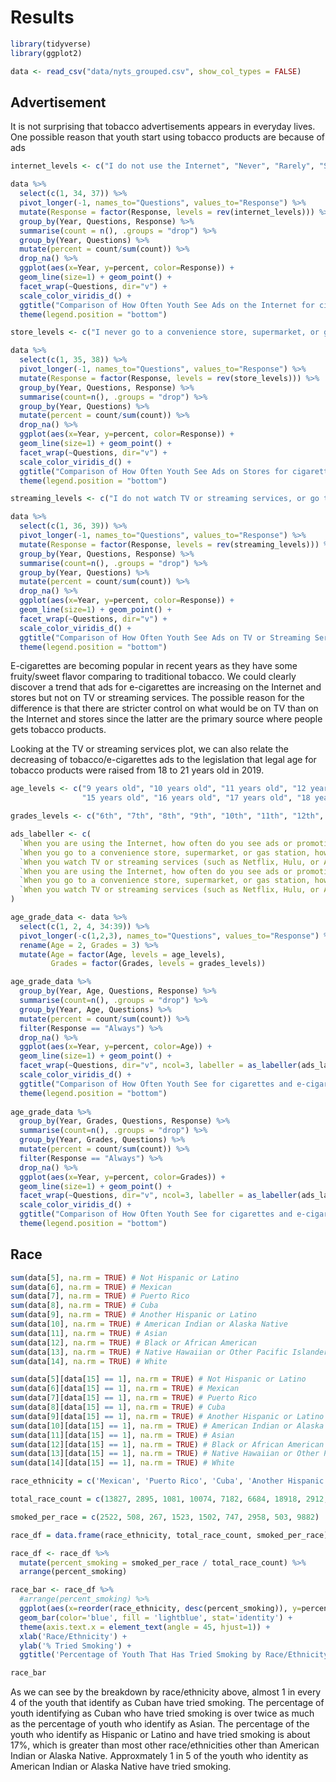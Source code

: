 # Results

```r
library(tidyverse)
library(ggplot2)
```


```r
data <- read_csv("data/nyts_grouped.csv", show_col_types = FALSE)
```

## Advertisement 

It is not surprising that tobacco advertisements appears in everyday lives. One possible reason that youth start using tobacco products are because of ads

```r

internet_levels <- c("I do not use the Internet", "Never", "Rarely", "Sometimes", "Most of the time", "Always")

data %>% 
  select(c(1, 34, 37)) %>% 
  pivot_longer(-1, names_to="Questions", values_to="Response") %>% 
  mutate(Response = factor(Response, levels = rev(internet_levels))) %>% 
  group_by(Year, Questions, Response) %>% 
  summarise(count = n(), .groups = "drop") %>% 
  group_by(Year, Questions) %>% 
  mutate(percent = count/sum(count)) %>% 
  drop_na() %>% 
  ggplot(aes(x=Year, y=percent, color=Response)) + 
  geom_line(size=1) + geom_point() +
  facet_wrap(~Questions, dir="v") + 
  scale_color_viridis_d() +
  ggtitle("Comparison of How Often Youth See Ads on the Internet for cigarettes and e-cigarettes") + 
  theme(legend.position = "bottom")
```



```r

store_levels <- c("I never go to a convenience store, supermarket, or gas station", "Never", "Rarely", "Sometimes", "Most of the time", "Always")

data %>% 
  select(c(1, 35, 38)) %>% 
  pivot_longer(-1, names_to="Questions", values_to="Response") %>% 
  mutate(Response = factor(Response, levels = rev(store_levels))) %>% 
  group_by(Year, Questions, Response) %>% 
  summarise(count=n(), .groups = "drop") %>%
  group_by(Year, Questions) %>% 
  mutate(percent = count/sum(count)) %>% 
  drop_na() %>% 
  ggplot(aes(x=Year, y=percent, color=Response)) + 
  geom_line(size=1) + geom_point() +
  facet_wrap(~Questions, dir="v") + 
  scale_color_viridis_d() + 
  ggtitle("Comparison of How Often Youth See Ads on Stores for cigarettes and e-cigarettes") + 
  theme(legend.position = "bottom")
```

```r

streaming_levels <- c("I do not watch TV or streaming services, or go to the movies", "Never", "Rarely", "Sometimes", "Most of the time", "Always")

data %>% 
  select(c(1, 36, 39)) %>% 
  pivot_longer(-1, names_to="Questions", values_to="Response") %>% 
  mutate(Response = factor(Response, levels = rev(streaming_levels))) %>% 
  group_by(Year, Questions, Response) %>% 
  summarise(count=n(), .groups = "drop") %>%
  group_by(Year, Questions) %>% 
  mutate(percent = count/sum(count)) %>% 
  drop_na() %>% 
  ggplot(aes(x=Year, y=percent, color=Response)) + 
  geom_line(size=1) + geom_point() +
  facet_wrap(~Questions, dir="v") + 
  scale_color_viridis_d() +
  ggtitle("Comparison of How Often Youth See Ads on TV or Streaming Services for cigarettes and e-cigarettes") + 
  theme(legend.position = "bottom")
```

E-cigarettes are becoming popular in recent years as they have some fruity/sweet flavor comparing to traditional tobacco. 
We could clearly discover a trend that ads for e-cigarettes are increasing on the Internet and stores but not on TV or streaming services. The possible reason for the difference is that there are stricter control on what would be on TV than on the Internet and stores since the latter are the primary source where people gets tobacco products. 

Looking at the TV or streaming services plot, we can also relate the decreasing of tobacco/e-cigarettes ads to the legislation that legal age for tobacco products were raised from 18 to 21 years old in 2019. 


```r

age_levels <- c("9 years old", "10 years old", "11 years old", "12 years old", "13 years old", "14 years old", 
                "15 years old", "16 years old", "17 years old", "18 years old", "19 years old or older")

grades_levels <- c("6th", "7th", "8th", "9th", "10th", "11th", "12th", "Ungraded or other grade")

ads_labeller <- c(
  `When you are using the Internet, how often do you see ads or promotions for cigarettes or other tobacco products?`="Internet, cigarettes or other tobacco products",
  `When you go to a convenience store, supermarket, or gas station, how often do you see ads or promotions for cigarettes or other tobacco products?`="Stores, cigarettes or other tobacco products",
  `When you watch TV or streaming services (such as Netflix, Hulu, or Amazon Prime), or go to the movies, how often do you see ads or promotions for cigarettes or other tobacco products?`="TV or streaming, cigarettes or other tobacco products",
  `When you are using the Internet, how often do you see ads or promotions for e-cigarettes?`="Internet, e-cigarettes",
  `When you go to a convenience store, supermarket, or gas station, how often do you see ads or promotions for e-cigarettes?`="Stores, e-cigarettes",
  `When you watch TV or streaming services (such as Netflix, Hulu, or Amazon Prime), or go to the movies, how often do you see ads or promotions for e-cigarettes?`="TV or streaming, e-cigarettes"
)

age_grade_data <- data %>% 
  select(c(1, 2, 4, 34:39)) %>% 
  pivot_longer(-c(1,2,3), names_to="Questions", values_to="Response") %>% 
  rename(Age = 2, Grades = 3) %>% 
  mutate(Age = factor(Age, levels = age_levels),
         Grades = factor(Grades, levels = grades_levels))

age_grade_data %>%
  group_by(Year, Age, Questions, Response) %>% 
  summarise(count=n(), .groups = "drop") %>%
  group_by(Year, Age, Questions) %>% 
  mutate(percent = count/sum(count)) %>% 
  filter(Response == "Always") %>%
  drop_na() %>% 
  ggplot(aes(x=Year, y=percent, color=Age)) + 
  geom_line(size=1) + geom_point() +
  facet_wrap(~Questions, dir="v", ncol=3, labeller = as_labeller(ads_labeller)) + 
  scale_color_viridis_d() +
  ggtitle("Comparison of How Often Youth See for cigarettes and e-cigarettes by Age") +
  theme(legend.position = "bottom")
  
age_grade_data %>%
  group_by(Year, Grades, Questions, Response) %>% 
  summarise(count=n(), .groups = "drop") %>%
  group_by(Year, Grades, Questions) %>% 
  mutate(percent = count/sum(count)) %>% 
  filter(Response == "Always") %>%
  drop_na() %>% 
  ggplot(aes(x=Year, y=percent, color=Grades)) + 
  geom_line(size=1) + geom_point() +
  facet_wrap(~Questions, dir="v", ncol=3, labeller = as_labeller(ads_labeller)) + 
  scale_color_viridis_d() +
  ggtitle("Comparison of How Often Youth See for cigarettes and e-cigarettes by Grades") +
  theme(legend.position = "bottom")
```


## Race 


```r
sum(data[5], na.rm = TRUE) # Not Hispanic or Latino
sum(data[6], na.rm = TRUE) # Mexican
sum(data[7], na.rm = TRUE) # Puerto Rico
sum(data[8], na.rm = TRUE) # Cuba
sum(data[9], na.rm = TRUE) # Another Hispanic or Latino
sum(data[10], na.rm = TRUE) # American Indian or Alaska Native
sum(data[11], na.rm = TRUE) # Asian
sum(data[12], na.rm = TRUE) # Black or African American
sum(data[13], na.rm = TRUE) # Native Hawaiian or Other Pacific Islander
sum(data[14], na.rm = TRUE) # White
```

```r
sum(data[5][data[15] == 1], na.rm = TRUE) # Not Hispanic or Latino
sum(data[6][data[15] == 1], na.rm = TRUE) # Mexican
sum(data[7][data[15] == 1], na.rm = TRUE) # Puerto Rico
sum(data[8][data[15] == 1], na.rm = TRUE) # Cuba
sum(data[9][data[15] == 1], na.rm = TRUE) # Another Hispanic or Latino
sum(data[10][data[15] == 1], na.rm = TRUE) # American Indian or Alaska Native
sum(data[11][data[15] == 1], na.rm = TRUE) # Asian
sum(data[12][data[15] == 1], na.rm = TRUE) # Black or African American
sum(data[13][data[15] == 1], na.rm = TRUE) # Native Hawaiian or Other Pacific Islander
sum(data[14][data[15] == 1], na.rm = TRUE) # White
```

```r
race_ethnicity = c('Mexican', 'Puerto Rico', 'Cuba', 'Another Hispanic or Latino', 'American Indian or Alaska Native', 'Asian', 'Black or African American', 'Native Hawaiian or Other Pacific Islander', 'White')

total_race_count = c(13827, 2895, 1081, 10074, 7182, 6684, 18918, 2912, 56445)

smoked_per_race = c(2522, 508, 267, 1523, 1502, 747, 2958, 503, 9882)

race_df = data.frame(race_ethnicity, total_race_count, smoked_per_race)
```

```r
race_df <- race_df %>%
  mutate(percent_smoking = smoked_per_race / total_race_count) %>%
  arrange(percent_smoking)

race_bar <- race_df %>%
  #arrange(percent_smoking) %>% 
  ggplot(aes(x=reorder(race_ethnicity, desc(percent_smoking)), y=percent_smoking)) +
  geom_bar(color='blue', fill = 'lightblue', stat='identity') +
  theme(axis.text.x = element_text(angle = 45, hjust=1)) +
  xlab('Race/Ethnicity') +
  ylab('% Tried Smoking') +
  ggtitle('Percentage of Youth That Has Tried Smoking by Race/Ethnicity')

race_bar
```


As we can see by the breakdown by race/ethnicity above, almost 1 in every 4 of the youth that identify as Cuban have tried smoking. The percentage of youth identifying as Cuban who have tried smoking is over twice as much as the percentage of youth who identify as Asian. The percentage of the youth who identify as Hispanic or Latino and have tried smoking is about 17%, which is greater than most other race/ethnicities other than American Indian or Alaska Native. Approxmately 1 in 5 of the youth who identity as American Indian or Alaska Native have tried smoking. 



